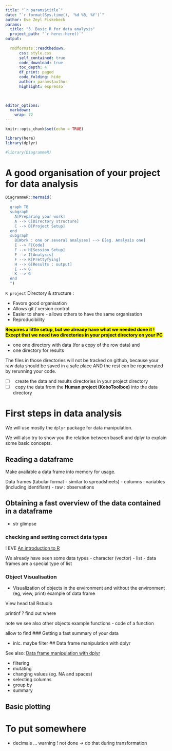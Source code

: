 ---
title: "`r params$title`"
date: "`r format(Sys.time(), '%d %B, %Y')`"
author: Eve Zeyl Fiskebeck
params:
  title: "3. Basic R for data analysis" 
  project_path: "`r here::here()`"
output: 
  
  rmdformats::readthedown:
      css: style.css
      self_contained: true
      code_download: true
      toc_depth: 4
      df_print: paged
      code_folding: hide
      author: params$author
      highlight: espresso
      

  
editor_options: 
  markdown: 
    wrap: 72
---


```{r setup, include=FALSE}
knitr::opts_chunk$set(echo = TRUE)
```

```{r libraries, include=FALSE}
library(here)
library(dplyr)

#library(DiagrammeR)
```


# A good organisation of your project for data analysis


```{r}
DiagrammeR::mermaid(
  "
  graph TB
  subgraph  
    A[Preparing your work]
    A --> C[Directory structure]
    C --> D[Project Setup]
  end
  subgraph  
    B[Work : one or several analyses] --> E[eg. Analysis one]
    E --> F[Code]
    F --> H[Session Setup]
    F --> I[Analysis]
    F --> K[Prettyfying]
    H --> G[Results : output]
    I --> G
    K --> G
  end
  ")
```




`R project` Directory & structure :

-   Favors good organisation
-   Allows git / version control
-   Easier to share - allows others to have the same organisation
-   Reproducibility

<mark><b>Requires a little setup, but we already have what we needed done it ! 
**Except that we need two directories in your project directory on your PC**
</b></mark>

- one one directory with data (for a copy of the row data) and 
- one directory for results

The files in those directories will not be tracked on github, because your
raw data should be saved in a safe place AND the rest can be regenerated by
rerunning your code. 

- [ ]  create the data and results directories in your project directory
- [ ]  copy the data from the **Human project (KoboToolbox)** into the data directory


# First steps in data analysis

We will use mostly the `dplyr` package for data manipulation.

We will also try to show you the relation between baseR and dplyr to explain 
some basic concepts. 

## Reading a dataframe

Make available a data frame into memory for usage. 

Data frames (tabular format - similar to spreadsheets)
- columns : variables (including identifiant)
- raw : observations 

## Obtaining a fast overview of the data contained in a dataframe

- str glimpse 

### checking and setting correct data types 

! EVE 
[An introduction to R]()

We already have seen some data types
- character (vector)
- list 
- data frames are a special type of list


### Object Visualisation 
- Visualization of objects in the environment and without the environment (eg, view, print)
example of data frame 


View
head 
tail 
Rstudio 

printinf ? find out where 

note we see also other objects example functions
- code of a function



allow to find 
### Getting a fast summary of your data

- inlc. maybe filter 
## Data frame manipulation with dplyr 

See also: [Data frame manipulation with dplyr](https://swcarpentry.github.io/r-novice-gapminder/12-dplyr.html)

- filtering
- mutating
- changing values (eg. NA and spaces) 
- selecting columns 
- group by
- summary 

## Basic plotting


# To put somewhere 

- decimals ... warning ! not done -> do that during transformation 


<!-- 
<mark><b> </b></mark>
--> 
